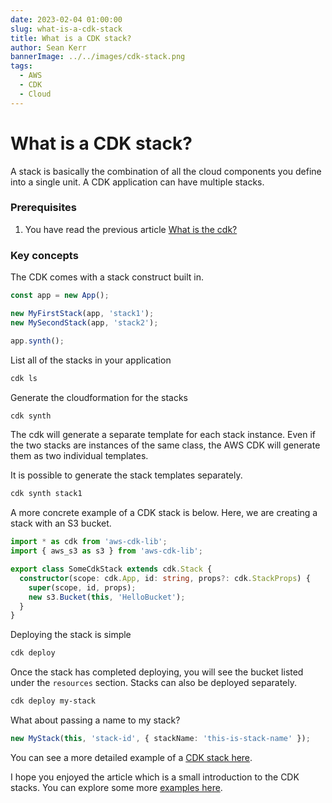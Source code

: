 ```yaml
---
date: 2023-02-04 01:00:00
slug: what-is-a-cdk-stack
title: What is a CDK stack?
author: Sean Kerr
bannerImage: ../../images/cdk-stack.png
tags:
  - AWS
  - CDK
  - Cloud
---
```


# What is a CDK stack?

A stack is basically the combination of all the cloud components you define into a single unit. A CDK application can have multiple stacks.

### Prerequisites

1. You have read the previous article [What is the cdk?](/blog/what-is-the-cdk/)

### Key concepts

The CDK comes with a stack construct built in.

```typescript
const app = new App();

new MyFirstStack(app, 'stack1');
new MySecondStack(app, 'stack2');

app.synth();
```

List all of the stacks in your application

```bash
cdk ls
```

Generate the cloudformation for the stacks

```bash
cdk synth
```

The cdk will generate a separate template for each stack instance. Even if the two stacks are instances of the same class, the AWS CDK will generate them as two individual templates.

It is possible to generate the stack templates separately.

```bash
cdk synth stack1
```

A more concrete example of a CDK stack is below. Here, we are creating a stack with an S3 bucket.

```typescript
import * as cdk from 'aws-cdk-lib';
import { aws_s3 as s3 } from 'aws-cdk-lib';

export class SomeCdkStack extends cdk.Stack {
  constructor(scope: cdk.App, id: string, props?: cdk.StackProps) {
    super(scope, id, props);
    new s3.Bucket(this, 'HelloBucket');
  }
}
```

Deploying the stack is simple

```bash
cdk deploy
```

Once the stack has completed deploying, you will see the bucket listed under the `resources` section. Stacks can also be deployed separately.

```bash
cdk deploy my-stack
```

What about passing a name to my stack?

```typescript
new MyStack(this, 'stack-id', { stackName: 'this-is-stack-name' });
```

You can see a more detailed example of a [CDK stack here](https://docs.aws.amazon.com/cdk/api/v2/docs/aws-cdk-lib.Stack.html).

I hope you enjoyed the article which is a small introduction to the CDK stacks. You can explore some more [examples here](https://github.com/aws-samples/aws-cdk-examples).
